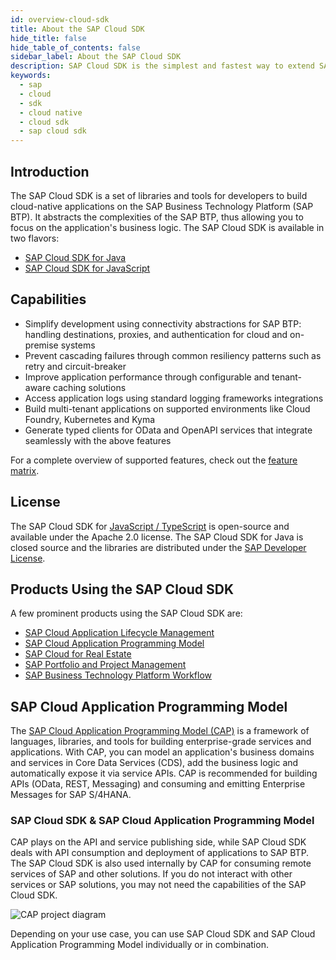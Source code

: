 ```yaml
---
id: overview-cloud-sdk
title: About the SAP Cloud SDK
hide_title: false
hide_table_of_contents: false
sidebar_label: About the SAP Cloud SDK
description: SAP Cloud SDK is the simplest and fastest way to extend SAP services and applications in the cloud.
keywords:
  - sap
  - cloud
  - sdk
  - cloud native
  - cloud sdk
  - sap cloud sdk
---
```



## Introduction

The SAP Cloud SDK is a set of libraries and tools for developers to build cloud-native applications on the SAP Business Technology Platform (SAP BTP).
It abstracts the complexities of the SAP BTP, thus allowing you to focus on the application's business logic.
The SAP Cloud SDK is available in two flavors:

- [SAP Cloud SDK for Java](/docs/java/overview-cloud-sdk-for-java)
- [SAP Cloud SDK for JavaScript](/docs/js/overview)

## Capabilities

- Simplify development using connectivity abstractions for SAP BTP: handling destinations, proxies, and authentication for cloud and on-premise systems
- Prevent cascading failures through common resiliency patterns such as retry and circuit-breaker
- Improve application performance through configurable and tenant-aware caching solutions
- Access application logs using standard logging frameworks integrations
- Build multi-tenant applications on supported environments like Cloud Foundry, Kubernetes and Kyma
- Generate typed clients for OData and OpenAPI services that integrate seamlessly with the above features

For a complete overview of supported features, check out the [feature matrix](./feature-matrix.mdx).

## License

The SAP Cloud SDK for [JavaScript / TypeScript](https://github.com/SAP/cloud-sdk-js) is open-source and available under the Apache 2.0 license.
The SAP Cloud SDK for Java is closed source and the libraries are distributed under the [SAP Developer License](https://tools.eu1.hana.ondemand.com/developer-license-3_1.txt).

## Products Using the SAP Cloud SDK

A few prominent products using the SAP Cloud SDK are:

- [SAP Cloud Application Lifecycle Management](https://support.sap.com/en/alm.html)
- [SAP Cloud Application Programming Model](https://cap.cloud.sap/docs/)
- [SAP Cloud for Real Estate](https://www.sap.com/products/real-estate-facilities-mgmt-cloud.html)
- [SAP Portfolio and Project Management](https://www.sap.com/germany/products/project-portfolio-management.html)
- [SAP Business Technology Platform Workflow](https://help.sap.com/viewer/product/WORKFLOW_SERVICE/Cloud/en-US)

## SAP Cloud Application Programming Model

The [SAP Cloud Application Programming Model (CAP)](https://cap.cloud.sap/docs/) is a framework of languages, libraries, and tools for building enterprise-grade services and applications.
With CAP, you can model an application's business domains and services in Core Data Services (CDS), add the business logic and automatically expose it via service APIs.
CAP is recommended for building APIs (OData, REST, Messaging) and consuming and emitting Enterprise Messages for SAP S/4HANA.

### SAP Cloud SDK & SAP Cloud Application Programming Model

CAP plays on the API and service publishing side, while SAP Cloud SDK deals with API consumption and deployment of applications to SAP BTP.
The SAP Cloud SDK is also used internally by CAP for consuming remote services of SAP and other solutions.
If you do not interact with other services or SAP solutions, you may not need the capabilities of the SAP Cloud SDK.

![CAP project diagram](https://cap.cloud.sap/docs/assets/overview.drawio.bcd4584e.svg)

Depending on your use case, you can use SAP Cloud SDK and SAP Cloud Application Programming Model individually or in combination.
